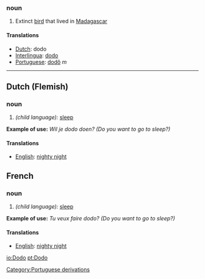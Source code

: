 ===noun===
# Extinct [[bird]] that lived in [[Madagascar]]

====Translations====
*[[Dutch]]: dodo
*[[Interlingua]]: [[dodo]]
*[[Portuguese]]: [[dodô]] ''m''

----
==Dutch (Flemish)==

===noun===
# ''(child language):'' [[sleep]]
'''Example of use:''' ''Wil je dodo doen? (Do you want to go to sleep?)''

====Translations====
*[[English]]: [[nighty night]]

==French==

===noun===
# ''(child language):'' [[sleep]]
'''Example of use:''' ''Tu veux faire dodo? (Do you want to go to sleep?)''

====Translations====
*[[English]]: [[nighty night]]
[[Category:Portuguese derivations]]

[[io:Dodo]]
[[pt:Dodo]]